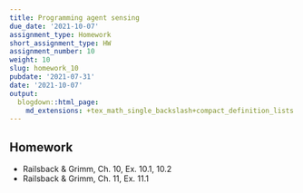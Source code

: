 ```yaml
---
title: Programming agent sensing
due_date: '2021-10-07'
assignment_type: Homework
short_assignment_type: HW
assignment_number: 10
weight: 10
slug: homework_10
pubdate: '2021-07-31'
date: '2021-10-07'
output:
  blogdown::html_page:
    md_extensions: +tex_math_single_backslash+compact_definition_lists
---
```

## Homework

* Railsback & Grimm, Ch. 10, Ex. 10.1, 10.2
* Railsback & Grimm, Ch. 11, Ex. 11.1

